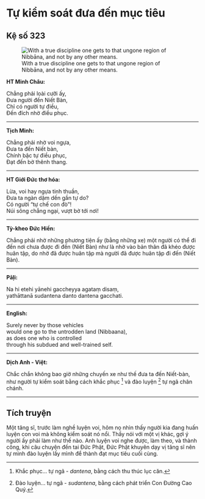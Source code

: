 # Tự kiểm soát đưa đến mục tiêu {- #tu-kiem-soat-dua-den-muc-tieu}

## Kệ số 323 {- #ke-so-323}

![With a true discipline one gets to that ungone region of Nibbāna, and not by any other means.](images/kinh-phap-cu-ke-so-323-dhammapada-verse-323.jpg){fig-align="center" .lightbox}

**HT Minh Châu:**

Chẳng phải loài cưỡi ấy,  
Ðưa người đến Niết Bàn,  
Chỉ có người tự điều,  
Ðến đích nhờ điều phục.  

<hr class="divider">

**Tịch Minh:**

Chẳng phải nhờ voi ngựa,  
Ðưa ta đến Niết bàn,  
Chính bậc tự điều phục,  
Ðạt đến bờ thênh thang.  

<hr class="divider">

**HT Giới Đức thơ hóa:**

Lừa, voi hay ngựa tinh thuần,  
Ðưa ta ngàn dặm dến gần tự do?  
Có người “tự chế con đò”!  
Núi sông chẳng ngại, vượt bờ tới nơi!  

<hr class="divider">

**Tỳ-kheo Đức Hiền:**

Chẳng phải nhờ những phương tiện ấy (bằng những xe) một người có thể đi đến nơi chưa được đi đến (Niết Bàn) như là nhờ vào bản thân đã khéo được huân tập, do nhờ đã được huân tập mà người đã được huân tập đi đến (Niết Bàn).  

<hr class="divider">

**Pāḷi:**

Na hi etehi yānehi gaccheyya agataṃ disaṃ,  
yathāttanā sudantena danto dantena gacchati.  

<hr class="divider">

**English:**

Surely never by those vehicles  
would one go to the untrodden land (Nibbaana),  
as does one who is controlled  
through his subdued and well-trained self.  

<hr class="divider">

**Dịch Anh - Việt:**

Chắc chắn không bao giờ những chuyến xe như thế đưa ta đến Niết-bàn, như người tự kiểm soát bằng cách khắc phục [^1] và đào luyện [^2] tự ngã chân chánh.  

<hr class="divider">

## Tích truyện {- #tich-truyen}

Một tăng sĩ, trước làm nghề luyện voi, hôm nọ nhìn thấy người kia đang huấn luyện con voi mà không kiểm soát nó nổi. Thầy nói với một vị khác, gợi ý người ấy phải làm như thế nào. Anh luyện voi nghe được, làm theo, và thành công, khi câu chuyện đến tai Ðức Phật, Ðức Phật khuyên dạy vị tăng sĩ nên tự mình đào luyện lấy mình để thành đạt mục tiêu cuối cùng.

[^1]: Khắc phục... tự ngã - *dantena*, bằng cách thu thúc lục căn.

[^2]: Ðào luyện... tự ngã - *sudantena*, bằng cách phát triển Con Ðường Cao Quý.